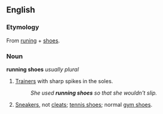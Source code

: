 ==English==

===Etymology===
From [[run]]ing + [[shoes]].

===Noun===
'''running shoes''' ''usually plural''

# {{British}} [[trainer|Trainers]] with sharp spikes in the soles.
#:''She used '''running shoes''' so that she wouldn't slip.''
# {{North America}} [[sneakers|Sneakers]], not [[cleats]]; [[tennis shoes]]; normal [[gym shoes]].